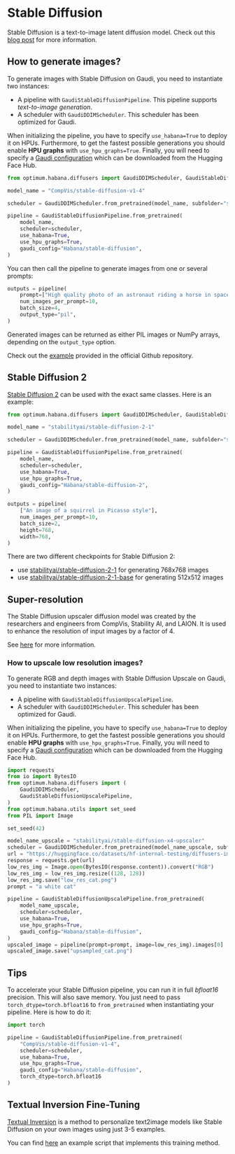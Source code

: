 <!---
Copyright 2022 The HuggingFace Team. All rights reserved.

Licensed under the Apache License, Version 2.0 (the "License");
you may not use this file except in compliance with the License.
You may obtain a copy of the License at

    http://www.apache.org/licenses/LICENSE-2.0

Unless required by applicable law or agreed to in writing, software
distributed under the License is distributed on an "AS IS" BASIS,
WITHOUT WARRANTIES OR CONDITIONS OF ANY KIND, either express or implied.
See the License for the specific language governing permissions and
limitations under the License.
-->

# Stable Diffusion

Stable Diffusion is a text-to-image latent diffusion model.
Check out this [blog post](https://huggingface.co/blog/stable_diffusion) for more information.


## How to generate images?

To generate images with Stable Diffusion on Gaudi, you need to instantiate two instances:
- A pipeline with `GaudiStableDiffusionPipeline`. This pipeline supports *text-to-image generation*.
- A scheduler with `GaudiDDIMScheduler`. This scheduler has been optimized for Gaudi.

When initializing the pipeline, you have to specify `use_habana=True` to deploy it on HPUs.
Furthermore, to get the fastest possible generations you should enable **HPU graphs** with `use_hpu_graphs=True`.
Finally, you will need to specify a [Gaudi configuration](../package_reference/gaudi_config) which can be downloaded from the Hugging Face Hub.

```python
from optimum.habana.diffusers import GaudiDDIMScheduler, GaudiStableDiffusionPipeline

model_name = "CompVis/stable-diffusion-v1-4"

scheduler = GaudiDDIMScheduler.from_pretrained(model_name, subfolder="scheduler")

pipeline = GaudiStableDiffusionPipeline.from_pretrained(
    model_name,
    scheduler=scheduler,
    use_habana=True,
    use_hpu_graphs=True,
    gaudi_config="Habana/stable-diffusion",
)
```

You can then call the pipeline to generate images from one or several prompts:
```python
outputs = pipeline(
    prompt=["High quality photo of an astronaut riding a horse in space", "Face of a yellow cat, high resolution, sitting on a park bench"],
    num_images_per_prompt=10,
    batch_size=4,
    output_type="pil",
)
```

Generated images can be returned as either PIL images or NumPy arrays, depending on the `output_type` option.

<Tip>

Check out the [example](/examples/stable-diffusion) provided in the official Github repository.

</Tip>


## Stable Diffusion 2

[Stable Diffusion 2](https://huggingface.co/docs/diffusers/api/pipelines/stable_diffusion/stable_diffusion_2) can be used with the exact same classes.
Here is an example:

```python
from optimum.habana.diffusers import GaudiDDIMScheduler, GaudiStableDiffusionPipeline

model_name = "stabilityai/stable-diffusion-2-1"

scheduler = GaudiDDIMScheduler.from_pretrained(model_name, subfolder="scheduler")

pipeline = GaudiStableDiffusionPipeline.from_pretrained(
    model_name,
    scheduler=scheduler,
    use_habana=True,
    use_hpu_graphs=True,
    gaudi_config="Habana/stable-diffusion-2",
)

outputs = pipeline(
    ["An image of a squirrel in Picasso style"],
    num_images_per_prompt=10,
    batch_size=2,
    height=768,
    width=768,
)
```

<Tip>

There are two different checkpoints for Stable Diffusion 2:

- use [stabilityai/stable-diffusion-2-1](https://huggingface.co/stabilityai/stable-diffusion-2-1) for generating 768x768 images
- use [stabilityai/stable-diffusion-2-1-base](https://huggingface.co/stabilityai/stable-diffusion-2-1-base) for generating 512x512 images

</Tip>


## Super-resolution

The Stable Diffusion upscaler diffusion model was created by the researchers and engineers from CompVis, Stability AI, and LAION. It is used to enhance the resolution of input images by a factor of 4.

See [here](https://huggingface.co/docs/diffusers/api/pipelines/stable_diffusion/upscale) for more information.

### How to upscale low resolution images?

To generate RGB and depth images with Stable Diffusion Upscale on Gaudi, you need to instantiate two instances:
- A pipeline with `GaudiStableDiffusionUpscalePipeline`.
- A scheduler with `GaudiDDIMScheduler`. This scheduler has been optimized for Gaudi.

When initializing the pipeline, you have to specify `use_habana=True` to deploy it on HPUs.
Furthermore, to get the fastest possible generations you should enable **HPU graphs** with `use_hpu_graphs=True`.
Finally, you will need to specify a [Gaudi configuration](../package_reference/gaudi_config) which can be downloaded from the Hugging Face Hub.

```python
import requests
from io import BytesIO
from optimum.habana.diffusers import (
    GaudiDDIMScheduler,
    GaudiStableDiffusionUpscalePipeline,
)
from optimum.habana.utils import set_seed
from PIL import Image

set_seed(42)

model_name_upscale = "stabilityai/stable-diffusion-x4-upscaler"
scheduler = GaudiDDIMScheduler.from_pretrained(model_name_upscale, subfolder="scheduler")
url = "https://huggingface.co/datasets/hf-internal-testing/diffusers-images/resolve/main/sd2-upscale/low_res_cat.png"
response = requests.get(url)
low_res_img = Image.open(BytesIO(response.content)).convert("RGB")
low_res_img = low_res_img.resize((128, 128))
low_res_img.save("low_res_cat.png")
prompt = "a white cat"

pipeline = GaudiStableDiffusionUpscalePipeline.from_pretrained(
    model_name_upscale,
    scheduler=scheduler,
    use_habana=True,
    use_hpu_graphs=True,
    gaudi_config="Habana/stable-diffusion",
)
upscaled_image = pipeline(prompt=prompt, image=low_res_img).images[0]
upscaled_image.save("upsampled_cat.png")

```


## Tips

To accelerate your Stable Diffusion pipeline, you can run it in full *bfloat16* precision.
This will also save memory.
You just need to pass `torch_dtype=torch.bfloat16` to `from_pretrained` when instantiating your pipeline.
Here is how to do it:

```python
import torch

pipeline = GaudiStableDiffusionPipeline.from_pretrained(
    "CompVis/stable-diffusion-v1-4",
    scheduler=scheduler,
    use_habana=True,
    use_hpu_graphs=True,
    gaudi_config="Habana/stable-diffusion",
    torch_dtype=torch.bfloat16
)
```


## Textual Inversion Fine-Tuning

[Textual Inversion](https://arxiv.org/abs/2208.01618) is a method to personalize text2image models like Stable Diffusion on your own images using just 3-5 examples.

You can find [here](https://github.com/huggingface/optimum-habana/blob/main/examples/stable-diffusion/textual_inversion.py) an example script that implements this training method.
